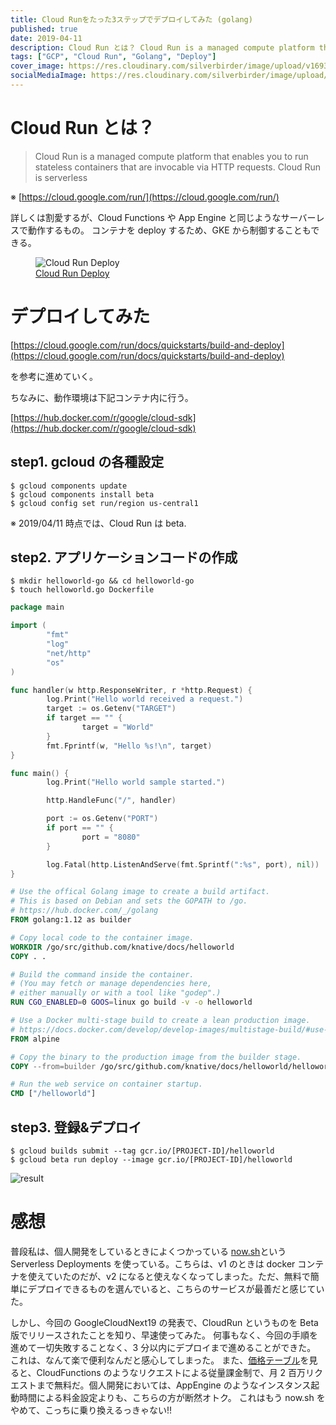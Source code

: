 ```yaml
---
title: Cloud Runをたった3ステップでデプロイしてみた (golang)
published: true
date: 2019-04-11
description: Cloud Run とは？ Cloud Run is a managed compute platform that enables you to run stateless containers that are invocable via HTTP requests. Cloud Run is serverless ※ https://cloud.google.com/run/ 詳しくは割愛するが、Cloud FunctionsやApp Engineと同じようなサーバーレスで動作するもの。コンテナをdeployするため、GKEから制御することもできる。
tags: ["GCP", "Cloud Run", "Golang", "Deploy"]
cover_image: https://res.cloudinary.com/silverbirder/image/upload/v1693376921/silver-birder.github.io/blog/190410-abrigednews-02-google-devops-with-serverless.png
socialMediaImage: https://res.cloudinary.com/silverbirder/image/upload/v1693376921/silver-birder.github.io/blog/190410-abrigednews-02-google-devops-with-serverless.png
---
```



# Cloud Run とは？

> Cloud Run is a managed compute platform that enables you to run stateless containers that are invocable via HTTP requests. Cloud Run is serverless

※ [https://cloud.google.com/run/](https://cloud.google.com/run/)

詳しくは割愛するが、Cloud Functions や App Engine と同じようなサーバーレスで動作するもの。
コンテナを deploy するため、GKE から制御することもできる。

<figure title="Cloud Run Deploy">
  <Image
    src="https://res.cloudinary.com/silverbirder/image/upload/v1693376921/silver-birder.github.io/blog/190410-abrigednews-02-google-devops-with-serverless.png"
    width={1000}
    height={576}
    layout="constrained"
    alt="Cloud Run Deploy"
  />
  <figcaption>
    <a href="https://japan.zdnet.com/article/35135525/">Cloud Run Deploy</a>
  </figcaption>
</figure>

# デプロイしてみた

[https://cloud.google.com/run/docs/quickstarts/build-and-deploy](https://cloud.google.com/run/docs/quickstarts/build-and-deploy)

を参考に進めていく。

ちなみに、動作環境は下記コンテナ内に行う。

[https://hub.docker.com/r/google/cloud-sdk](https://hub.docker.com/r/google/cloud-sdk)

## step1. gcloud の各種設定

```shell
$ gcloud components update
$ gcloud components install beta
$ gcloud config set run/region us-central1
```

※ 2019/04/11 時点では、Cloud Run は beta.

## step2. アプリケーションコードの作成

```shell
$ mkdir helloworld-go && cd helloworld-go
$ touch helloworld.go Dockerfile
```

```go
package main

import (
        "fmt"
        "log"
        "net/http"
        "os"
)

func handler(w http.ResponseWriter, r *http.Request) {
        log.Print("Hello world received a request.")
        target := os.Getenv("TARGET")
        if target == "" {
                target = "World"
        }
        fmt.Fprintf(w, "Hello %s!\n", target)
}

func main() {
        log.Print("Hello world sample started.")

        http.HandleFunc("/", handler)

        port := os.Getenv("PORT")
        if port == "" {
                port = "8080"
        }

        log.Fatal(http.ListenAndServe(fmt.Sprintf(":%s", port), nil))
}
```

```Dockerfile
# Use the offical Golang image to create a build artifact.
# This is based on Debian and sets the GOPATH to /go.
# https://hub.docker.com/_/golang
FROM golang:1.12 as builder

# Copy local code to the container image.
WORKDIR /go/src/github.com/knative/docs/helloworld
COPY . .

# Build the command inside the container.
# (You may fetch or manage dependencies here,
# either manually or with a tool like "godep".)
RUN CGO_ENABLED=0 GOOS=linux go build -v -o helloworld

# Use a Docker multi-stage build to create a lean production image.
# https://docs.docker.com/develop/develop-images/multistage-build/#use-multi-stage-builds
FROM alpine

# Copy the binary to the production image from the builder stage.
COPY --from=builder /go/src/github.com/knative/docs/helloworld/helloworld /helloworld

# Run the web service on container startup.
CMD ["/helloworld"]
```

## step3. 登録&デプロイ

```shell
$ gcloud builds submit --tag gcr.io/[PROJECT-ID]/helloworld
$ gcloud beta run deploy --image gcr.io/[PROJECT-ID]/helloworld
```

<Image
  src="https://res.cloudinary.com/silverbirder/image/upload/v1613818551/silver-birder.github.io/blog/D34Fl0ZU4AA-dhU.png"
  width={482}
  height={195}
  layout="constrained"
  alt="result"
/>

# 感想

普段私は、個人開発をしているときによくつかっている [now.sh](https://zeit.co/now)という Serverless Deployments を使っている。こちらは、v1 のときは docker コンテナを使えていたのだが、v2 になると使えなくなってしまった。ただ、無料で簡単にデプロイできるものを選んでいると、こちらのサービスが最善だと感じていた。

しかし、今回の GoogleCloudNext19 の発表で、CloudRun というものを Beta 版でリリースされたことを知り、早速使ってみた。
何事もなく、今回の手順を進めて一切失敗することなく、3 分以内にデプロイまで進めることができた。
これは、なんて楽で便利なんだと感心してしまった。
また、[価格テーブル](https://cloud.google.com/run/pricing)を見ると、CloudFunctions のようなリクエストによる従量課金制で、月 2 百万リクエストまで無料だ。個人開発においては、AppEngine のようなインスタンス起動時間による料金設定よりも、こちらの方が断然オトク。
これはもう now.sh をやめて、こっちに乗り換えるっきゃない!!

